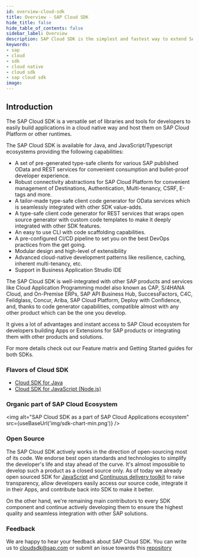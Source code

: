 ```yaml
---
id: overview-cloud-sdk
title: Overview - SAP Cloud SDK
hide_title: false
hide_table_of_contents: false
sidebar_label: Overview
description: SAP Cloud SDK is the simplest and fastest way to extend SAP services and applications in the cloud.
keywords:
- sap
- cloud
- sdk
- cloud native
- cloud sdk
- sap cloud sdk
image:
---
```


<!--
:::success Cloud SDK customer survey
Please, take our [survey](https://sapinsights.eu.qualtrics.com/jfe/form/SV_0pUmWpCadpoLhyZ) to help future development of Cloud SDK. Thanks in advance for valuable feedback!
:::
-->


## Introduction

The SAP Cloud SDK is a versatile set of libraries and tools for developers to easily build applications in a cloud native way and host them on SAP Cloud Platform or other runtimes.

The SAP Cloud SDK is available for Java, and JavaScript/Typescript ecosystems providing the following capabilities:

- A set of pre-generated type-safe clients for various SAP published OData and REST services for convenient consumption and bullet-proof developer experience.
- Robust connectivity abstractions for SAP Cloud Platform for convenient management of Destinations, Authentication, Multi-tenancy, CSRF, E-tags and more.
- A tailor-made type-safe client code generator for OData services which is seamlessly integrated with other SDK value-adds.
- A type-safe client code generator for REST services that wraps open source generator with custom code templates to make it deeply integrated with other SDK features.
- An easy to use CLI with code scaffolding capabilities.
- A pre-configured CI/CD pipeline to set you on the best DevOps practices from the get going.
- Modular design and high-level of extensibility
- Advanced cloud-native development patterns like resilience, caching, inherent multi-tenancy, etc.
- Support in Business Application Strudio IDE

The SAP Cloud SDK is well-integrated with other SAP products and services like Cloud Application Programming model also known as CAP, S/4HANA Cloud, and On-Premise ERPs, SAP API Business Hub, SuccessFactors, C4C, Feildglass, Concur, Ariba, SAP Cloud Platform, Deploy with Confidence, and, thanks to code generator capabilities, compatible almost with any other product which can be the one you develop.

It gives a lot of advantages and instant access to SAP Cloud ecosystem for developers building Apps or Extensions for SAP products or integrating them with other products and solutions.

For more details check out our Feature matrix and Getting Started guides for both SDKs.

### Flavors of Cloud SDK

- [Cloud SDK for Java](../java/overview-cloud-sdk-for-java )
- [Cloud SDK for JavaScript (Node.js)](../js/overview-cloud-sdk-for-javascript )

### Organic part of SAP Cloud Ecosystem ###

<img alt="SAP Cloud SDK as a part of SAP Cloud Applications ecosystem" src={useBaseUrl('img/sdk-chart-min.png')} />
### Open Source ###
The SAP Cloud SDK actively works in the direction of open-sourcing most of its code. We endorse best open standards and
technologies to simplify the developer's life and stay ahead of the curve. It's almost impossible to develop such a product
as a closed source only. As of today we already open sourced SDK for [JavaScript](https://github.com/SAP/cloud-sdk-js) and
[Continuous delivery toolkit](https://github.com/SAP/cloud-s4-sdk-pipeline )  to raise transparency, allow developers easily access our source code,
integrate it in their Apps, and contribute back into SDK to make it better.

On the other hand, we're remaining main contributors to every SDK component and continue actively developing them to
ensure the highest quality and seamless integration with other SAP solutions.

### Feedback ###
We are happy to hear your feedback about SAP Cloud SDK. You can write us to cloudsdk@sap.com or submit an issue
towards this [repository](https://github.com/SAP/cloud-sdk-js/issues/new/choose)
